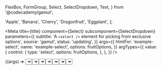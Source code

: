   FlexBox,
  FormGroup,
  Select,
  SelectDropdown,
  Text,
} from '@codecademy/gamut';


  'Apple',
  'Banana',
  'Cherry',
  'Dragonfruit',
  'Eggplant',
];

<Meta
  title={title}
  component={Select}
  subcomponent={SelectDropdown}
  parameters={{
    subtitle: 'A `<select />` element for picking from exclusive options',
    source: 'gamut',
    status: 'updating',
  }}
  args={{
    htmlFor: 'example-select',
    name: 'example-select',
    options: fruitOptions,
  }}
  argTypes={{
    value: {
      control: {
        type: 'select',
        options: fruitOptions,
      },
    },
  }}
/>

<Canvas>
  <Story name="Select">{(args) => <Select value="Apple" {...args} />}</Story>
</Canvas>

<PropsTable story="Select" />

### Select States

<Canvas>
  <Story
    name="Disabled"
    args={{
      options: ['Disabled'],
      defaultValue: 'Disabled',
      disabled: true,
    }}
  >
    {(args) => <Select {...args} />}
  </Story>
  <Story
    name="Error"
    args={{ options: ['Error'], defaultValue: 'Error', error: true }}
  >
    {(args) => <Select {...args} />}
  </Story>
</Canvas>

### Select Size Variant

<Canvas>
  <Story
    name="Base"
    args={{
      options: ['Base', 'Regular Size', 'Normal'],
      defaultValue: 'Regular Size',
    }}
  >
    {(args) => <Select {...args} />}
  </Story>
  <Story
    name="Small"
    args={{
      options: ['Small', 'Quite little'],
      defaultValue: 'Small',
      sizeVariant: 'small',
    }}
  >
    {(args) => <Select {...args} />}
  </Story>
</Canvas>

### SelectDropdown

This is a variant of our `Select` component with a styled dropdown menu. `SelectDropdown` has a larger JavaScript dependency size than our standard `Select` component so should not be used unless specified in designs.

<Canvas>
  <Story
    name="BaseDropdown"
    args={{
      options: ['Based', 'Regular Size', 'Normal'],
      placeholder: 'all about that',
    }}
  >
    {(args) => (
      <FlexBox width="10rem" height="25rem">
        <SelectDropdown {...args} />
      </FlexBox>
    )}
  </Story>
  <Story
    name="ErrorDropdown"
    args={{
      options: ['Small', 'Quite little'],
      defaultValue: 'Quite little',
      error: true,
    }}
  >
    {(args) => (
      <FlexBox width="10rem" height="25rem">
        <SelectDropdown {...args} />
      </FlexBox>
    )}
  </Story>
  <Story
    name="DisabledDropdown"
    args={{
      options: ['Disabled'],
      disabled: true,
    }}
  >
    {(args) => (
      <FlexBox width="10rem" height="25rem">
        <SelectDropdown {...args} />
      </FlexBox>
    )}
  </Story>
</Canvas>

### JSX.Element Options

Our `SelectDropdown` can show JSX Elements - neat! These should be passed into options as an `object`, with the JSX Element as the value of the key/value pair like so -

<Canvas>
  <Story
    name="JSXElementDropdown"
    args={{
      options: {
        hi: (
          <>
            <MiniStarIcon color="pink" /> hello
          </>
        ),
        hey: 'no worries',
        updog: 'its chill',
      },
      placeholder: 'all about that',
    }}
  >
    {(args) => (
      <FlexBox width="10rem" height="25rem">
        <SelectDropdown {...args} />
      </FlexBox>
    )}
  </Story>
</Canvas>

### Form Group + Select

<Canvas>
  <Story
    name="FormGroupBase"
    args={{
      options: ['Error', 'oh no', ':('],
      defaultValue: 'oh no',
    }}
  >
    {(args) => (
      <FormGroup label="i am a large label" labelSize="large" error="error!">
        <Select error {...args} />
      </FormGroup>
    )}
  </Story>
  <Story
    name="FormGroupStyled"
    args={{
      options: ['Error', 'oh no', ':('],
      defaultValue: 'oh no',
    }}
  >
    {(args) => (
      <FormGroup label="i am ~styled" error="error!">
        <SelectDropdown error {...args} />
      </FormGroup>
    )}
  </Story>
  <Story
    name="FormGroupSmall"
    args={{
      options: ['Small', 'Quite little'],
      defaultValue: 'Small',
      sizeVariant: 'small',
    }}
  >
    {(args) => (
      <FormGroup label="i am small and have a label" showRequired>
        <Select {...args} />
      </FormGroup>
    )}
  </Story>
</Canvas>
